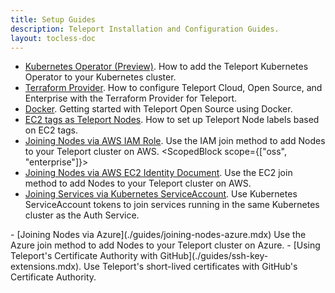 ```yaml
---
title: Setup Guides
description: Teleport Installation and Configuration Guides.
layout: tocless-doc
---
```


  - [Kubernetes Operator (Preview)](./guides/teleport-operator.mdx). How to add the Teleport Kubernetes Operator to your Kubernetes cluster.
  - [Terraform Provider](./guides/terraform-provider.mdx). How to configure Teleport Cloud, Open Source, and Enterprise with the Terraform Provider for Teleport.
  - [Docker](./guides/docker.mdx). Getting started with Teleport Open Source using Docker.
  - [EC2 tags as Teleport Nodes](./guides/ec2-tags.mdx). How to set up Teleport Node labels based on EC2 tags.
  - [Joining Nodes via AWS IAM Role](./guides/joining-nodes-aws-iam.mdx). Use the IAM join method to add Nodes to your Teleport cluster on AWS.
  <ScopedBlock scope={["oss", "enterprise"]}>
  - [Joining Nodes via AWS EC2 Identity Document](./guides/joining-nodes-aws-ec2.mdx). Use the EC2 join method to add Nodes to your Teleport cluster on AWS.
  - [Joining Services via Kubernetes ServiceAccount](./guides/joining-services-kubernetes-serviceaccount.mdx).
    Use Kubernetes ServiceAccount tokens to join services running in the same Kubernetes cluster as the Auth Service.
  </ScopedBlock>
  - [Joining Nodes via Azure](./guides/joining-nodes-azure.mdx) Use the Azure join method to add Nodes to your Teleport cluster on Azure.
  - [Using Teleport's Certificate Authority with GitHub](./guides/ssh-key-extensions.mdx). Use Teleport's short-lived certificates with GitHub's Certificate Authority.
